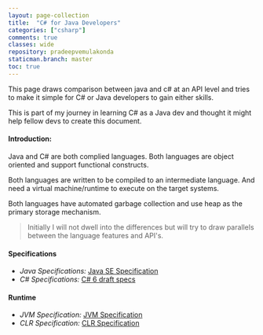 ```yaml
---
layout: page-collection
title:  "C# for Java Developers"
categories: ["csharp"]
comments: true
classes: wide
repository: pradeepvemulakonda
staticman.branch: master
toc: true
---
```


This page draws comparison between java and c# at an API level and tries to make it simple for C# or Java developers to gain either skills.

This is part of my journey in learning C# as a Java dev and thought it might help fellow devs to create this document.

#### Introduction:

Java and C# are both complied languages. Both languages are object oriented and support functional constructs.

Both languages are written to be compiled to an intermediate language. And need a virtual machine/runtime to execute on the target systems.

Both languages have automated garbage collection and use heap as the primary storage mechanism.

> Initially I will not dwell into the differences but will try to draw parallels between the language features and API's.

#### Specifications

- *Java Specifications:* [Java SE Specification](https://docs.oracle.com/javase/specs/jls/se11/html/index.html)
- *C# Specifications:* [C# 6 draft specs](https://github.com/dotnet/csharplang/tree/master/spec)

#### Runtime
- *JVM Specification:* [JVM Specification](https://docs.oracle.com/javase/specs/jvms/se11/html/index.html)
- *CLR Specification:* [CLR Specification](https://www.ecma-international.org/publications/standards/Ecma-335.htm)